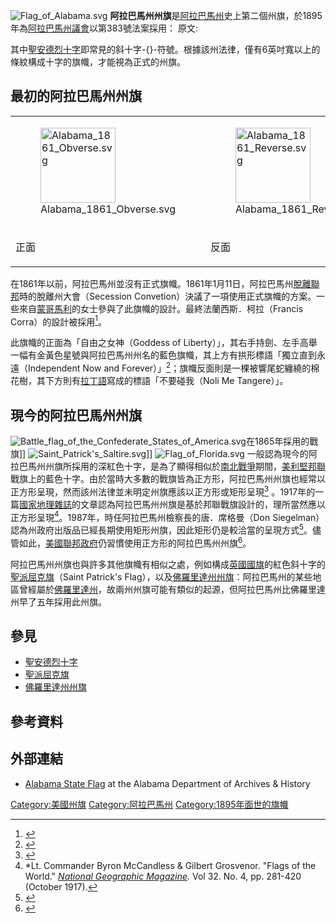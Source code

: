 [[File:Flag_of_Alabama.svg|thumb]]
'''阿拉巴馬州州旗'''是[[阿拉巴馬州|阿拉巴馬州]]史上第二個州旗，於1895年為[[阿拉巴馬州議會|阿拉巴馬州議會]]以第383號法案採用：
{{cquote|阿拉巴馬州州旗以白色為底，包含一個深紅色的[[聖安德烈十字|聖安德烈十字]]。構成該十字的條紋寬度不得小於6英寸、且必須以對角線方向延伸橫跨旗幟。}} 
原文: 
{{cquote|The flag of the State of Alabama shall be a crimson cross of St. Andrew on a field of white. The bars forming the cross shall be not less than six inches broad, and must extend diagonally across the flag from side to side." - (Code 1896, §3751; Code 1907, §2058; Code 1923, §2995; Code 1940, T. 55, §5.)}}

其中[[聖安德烈十字|聖安德烈十字]]即常見的斜十字-{}-符號。根據該州法律，僅有6英吋寬以上的條紋構成十字的旗幟，才能視為正式的州旗。

==最初的阿拉巴馬州州旗==
{| align="right"
| [[File:Alabama_1861_Obverse.svg|120px]]
| [[File:Alabama_1861_Reverse.svg|120px]]
|-
! 正面
! 反面
|}
在1861年以前，阿拉巴馬州並沒有正式旗幟。1861年1月11日，阿拉巴馬州[[南北戰爭|脫離聯邦]]時的脫離州大會（Secession Convetion）決議了一項使用正式旗幟的方案。一些來自[[蒙哥馬利|蒙哥馬利]]的女士參與了此旗幟的設計。最終法蘭西斯．柯拉（Francis Corra）的設計被採用<ref name="fotcal">{{Cite web|url=http://www.confederateflags.org/states/FOTCalabama.htm|title=Flags Of The Confederacy - Flags of Alabama|accessdate=2007-11-17|publisher=Flags Of The Confederacy|year=2000|author=Robert B. Bradley|work=Flags Of The Confederacy|archive-date=2007-12-01|archive-url=https://web.archive.org/web/20071201035653/http://www.confederateflags.org/states/FOTCalabama.htm|dead-url=no}}</ref>。

此旗幟的正面為「自由之女神（Goddess of Liberty）」，其右手持劍、左手高舉一幅有金黃色星號與阿拉巴馬州州名的藍色旗幟，其上方有拱形標語「獨立直到永遠（Independent Now and Forever）」<ref name="1861flag">{{Cite web|url=http://www.archives.state.al.us/emblems/sessflag.html|title=The Secession Convention Flag|accessdate=2007-11-17|year=2001|author=Alabama Department of Archives & History|archive-date=2008-01-15|archive-url=https://web.archive.org/web/20080115211507/http://www.archives.state.al.us/emblems/sessflag.html|dead-url=no}}</ref>；旗幟反面則是一棵被響尾蛇纏繞的棉花樹，其下方則有[[拉丁語|拉丁語]]寫成的標語「不要碰我（Noli Me Tangere）」。

==現今的阿拉巴馬州州旗==
[[File:Battle_flag_of_the_Confederate_States_of_America.svg|thumb]]在1865年採用的戰旗]]
[[File:Saint_Patrick's_Saltire.svg|thumb]]]]
[[File:Flag_of_Florida.svg|thumb]]
一般認為現今的阿拉巴馬州州旗所採用的深紅色十字，是為了顯得相似於[[南北戰爭|南北戰爭]]期間，[[美利堅邦聯|美利堅邦聯]]戰旗上的藍色十字。由於當時大多數的戰旗皆為正方形，阿拉巴馬州州旗也經常以正方形呈現，然而該州法律並未明定州旗應該以正方形或矩形呈現<ref name="stateflag">{{Cite web|url=http://www.archives.state.al.us/emblems/st_flag.html|title=State Flag of Alabama|accessdate=2007-11-17|year=2007|author=Alabama Department of Archives & History|archive-date=2018-12-24|archive-url=https://web.archive.org/web/20181224225459/http://www.archives.state.al.us/emblems/st_flag.html%20|dead-url=no}}</ref> 。1917年的一篇[[國家地理雜誌|國家地理雜誌]]的文章認為阿拉巴馬州州旗是基於邦聯戰旗設計的，理所當然應以正方形呈現<ref>*Lt. Commander Byron McCandless & Gilbert Grosvenor.  "Flags of the World." ''[[National_Geographic_Magazine|National Geographic Magazine]].'' Vol 32. No. 4, pp. 281-420 (October 1917).</ref>。1987年，時任阿拉巴馬州檢察長的唐．席格曼（Don Siegelman）認為州政府出版品已經長期使用矩形州旗，因此矩形仍是較洽當的呈現方式<ref name="ag87">{{Cite web|url=http://www.ago.state.al.us/oldopinions/8700238.pdf|title=Opinion of Don Siegelman|accessdate=2007-11-17|publisher=Office of the Attorney General of the State of Alabama|year=1987|author=Don Siegelman|format=PDF|deadurl=yes|archiveurl=https://web.archive.org/web/20120210214605/http://www.ago.state.al.us/oldopinions/8700238.pdf|archivedate=2012-02-10}}</ref>。儘管如此，[[美國聯邦政府|美國聯邦政府]]仍習慣使用正方形的阿拉巴馬州州旗<ref>{{cite web|url=http://www.gpoaccess.gov/serialset/cdocuments/sd109-18/sd109-18.pdf|publisher=U.S. Government Printing Office|year=2007|format=PDF|title=Our Flag|deadurl=yes|archiveurl=https://web.archive.org/web/20100805003027/http://www.gpoaccess.gov/serialset/cdocuments/sd109-18/sd109-18.pdf|archivedate=2010-08-05}}</ref>。

阿拉巴馬州州旗也與許多其他旗幟有相似之處，例如構成[[英國國旗|英國國旗]]的紅色斜十字的[[聖派屈克旗|聖派屈克旗]]（Saint Patrick's Flag），以及[[佛羅里達州州旗|佛羅里達州州旗]]：阿拉巴馬州的某些地區曾經屬於[[佛羅里達州|佛羅里達州]]，故兩州州旗可能有類似的起源，但阿拉巴馬州比佛羅里達州早了五年採用此州旗。

{{clear}}

==參見==
* [[聖安德烈十字|聖安德烈十字]]
* [[聖派屈克旗|聖派屈克旗]]
* [[佛羅里達州州旗|佛羅里達州州旗]]

==參考資料==
{{reflist}}

==外部連結==
*[http://www.archives.state.al.us/emblems/st_flag.html Alabama State Flag] {{Wayback|url=http://www.archives.state.al.us/emblems/st_flag.html |date=20181224225459 }} at the Alabama Department of Archives & History

{{U.S. flags}}
{{Alabama}}

[[Category:美國州旗|Category:美國州旗]]
[[Category:阿拉巴馬州|Category:阿拉巴馬州]]
[[Category:1895年面世的旗幟|Category:1895年面世的旗幟]]